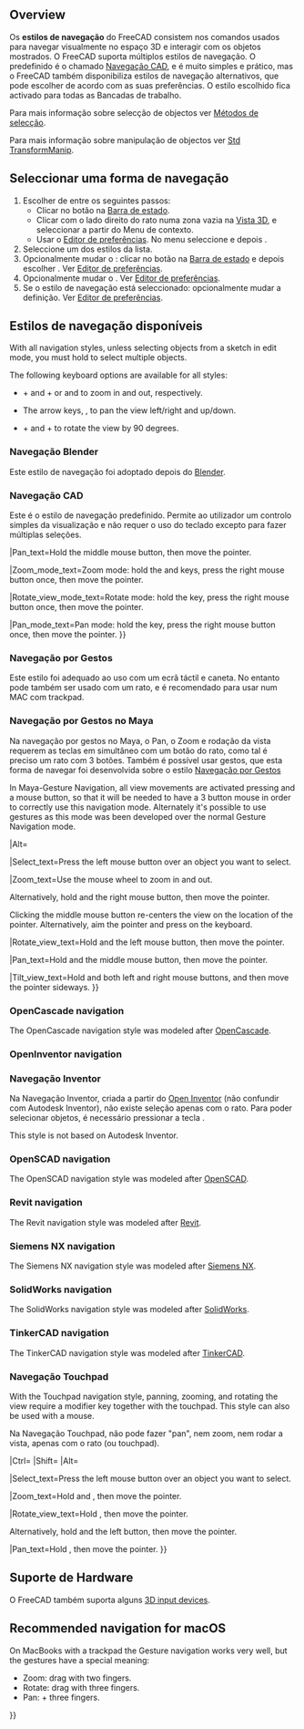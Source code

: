 <languages/>

{{Docnav
|[[Getting_started/pt|Começar a usar]]
|[[Selection_methods/pt|Métodos de selecção]]
}}

{{TOCright}}

==Overview==

Os '''estilos de navegação''' do FreeCAD consistem nos comandos usados para navegar visualmente no espaço 3D e interagir com os objetos mostrados. O FreeCAD suporta múltiplos estilos de navegação. O predefinido é o chamado [[#CAD_navigation|Navegação CAD]], e é muito simples e prático, mas o FreeCAD também disponibiliza estilos de navegação alternativos, que pode escolher de acordo com as suas preferências. O estilo escolhido fica activado para todas as Bancadas de trabalho.

Para mais informação sobre selecção de objectos ver [[Selection_methods/pt|Métodos de selecção]].

Para mais informação sobre manipulação de objectos ver [[Std_TransformManip/pt|Std TransformManip]].

<span id="Selecting_a_navigation_style"></span>
== Seleccionar uma forma de navegação ==

# Escolher de entre os seguintes passos:
#* Clicar no {{Button|[[File:NavigationCAD_dark.svg|16px]]}} botão na [[Status_bar/pt|Barra de estado]].
#* Clicar com o lado direito do rato numa zona vazia na [[3D_view/pt|Vista 3D]], e seleccionar {{MenuCommand|Navigation styles}} a partir do Menu de contexto.
#* Usar o [[Preferences_Editor/pt#Navigation|Editor de preferências]]. No menu seleccione {{MenuCommand|Edit → Preferences}} e depois {{MenuCommand|Display → Navigation → 3D Navigation}}.
# Seleccione um dos estilos da lista.
# Opcionalmente mudar o {{MenuCommand|Orbit style}}: clicar no {{Button|[[File:NavigationCAD_dark.svg|16px]]}} botão na [[Status_bar/pt|Barra de estado]] e depois escolher {{MenuCommand|Settings → Orbit style}}. Ver [[Preferences_Editor/pt#Navigation|Editor de preferências]].
# Opcionalmente mudar o {{MenuCommand|Rotation mode}}. Ver [[Preferences_Editor/pt#Navigation|Editor de preferências]].
# Se o {{MenuCommand|CAD}} estilo de navegação está seleccionado: opcionalmente mudar a {{MenuCommand|Enable animation}} definição. Ver [[Preferences_Editor/pt#Navigation|Editor de preferências]].

<span id="Available_navigation_styles"></span>
== Estilos de navegação disponíveis ==

With all navigation styles, unless selecting objects from a sketch in edit mode, you must hold {{KEY|Ctrl}} to select multiple objects.

The following keyboard options are available for all styles:

* {{KEY|Ctrl}} + {{ASCII|43}} and {{KEY|Ctrl}} + {{ASCII|22}} or {{KEY|PgUp}} and {{KEY|PgDn}} to zoom in and out, respectively.
* The arrow keys, {{ASCII|17}}{{ASCII|16}}{{ASCII|30}}{{ASCII|31}}, to pan the view left/right and up/down.
* {{KEY|Shift}} + {{ASCII|17}} and {{KEY|Shift}} + {{ASCII|16}} to rotate the view by 90 degrees.

<span id="Blender_navigation"></span>
<div class="mw-translate-fuzzy">
=== Navegação Blender ===
</div>

Este estilo de navegação foi adoptado depois do [https://www.blender.org Blender].

<div class="mw-translate-fuzzy">
{{Blender Navigation
|Select_name=Seleccionar
|Pan_name=Pan
|Zoom_name=Zoom
|Rotate_view_name=Rodar vista
|Shift={{KEY|Shift}}
|Select_text=Clique com o botão esquerdo do rato no objecto que quer seleccionar.
|Pan_text=Mantenha pressionado o {{KEY|Shift}} e o botão do meio do rato e mova o cursor.
</div>

|Shift={{KEY|Shift}}

|Select_text=Press the left mouse button over an object you want to select.

|Zoom_text=Use the mouse wheel to zoom in and out.

Clicking the middle mouse button re-centers the view on the location of the pointer.

|Rotate_view_text=Hold the middle mouse button, then move the pointer.

|Pan_text=Hold {{KEY|Shift}} and the middle mouse button, then move the pointer.

Alternatively, hold both left and right mouse buttons, and then move the pointer.
}}

<span id="CAD_navigation"></span>
=== Navegação CAD ===

Este é o estilo de navegação predefinido. Permite ao utilizador um controlo simples da visualização e não requer o uso do teclado excepto para fazer múltiplas seleções.

<div class="mw-translate-fuzzy">
{{CAD Navigation
|Select_name=Seleccionar
|Pan_name=Pan
|Zoom_name=Zoom
|Rotate_view_name=Rodar vista<br>primeiro método
|Rotate_view_alt_name=Rodar vista<br>Método alternativo
|Ctrl={{KEY|Ctrl}}
|Shift={{KEY|Shift}}
|Select_text=Clique com o botão esquerdo do rato no objecto que quer seleccionar.
</div>

|Ctrl={{KEY|Ctrl}}
|Shift={{KEY|Shift}}

|Select_text=Press the left mouse button over an object you want to select.

|Zoom_text=Use the mouse wheel to zoom in and out.

Clicking the middle mouse button re-centers the view on the location of the pointer.

|Rotate_view_text=Hold the middle mouse button, then press and hold the left mouse button, then move the pointer.

Se soltar os botões do rato antes de parar o movimento do mesmo a vista 3D continua a girar, caso essa função esteja activada.

|Rotate_view_alt_text=Hold the middle mouse button, then press and hold the right mouse button, then move the pointer.

Com este método o botão do meio do rato pode ser solto depois do botão direito estar pressionado.

<div class="mw-translate-fuzzy">
Utilizadores que usem o rato com a mão direita podem achar este método mais fácil que o primeiro.
}}
</div>

|Pan_text=Hold the middle mouse button, then move the pointer.

|Zoom_mode_text=Zoom mode: hold the {{KEY|Ctrl}} and {{KEY|Shift}} keys, press the right mouse button once, then move the pointer.

|Rotate_view_mode_text=Rotate mode: hold the {{KEY|Shift}} key, press the right mouse button once, then move the pointer.

|Pan_mode_text=Pan mode: hold the {{KEY|Ctrl}} key, press the right mouse button once, then move the pointer.
}}

<span id="Gesture_navigation"></span>
=== Navegação por Gestos ===

Este estilo foi adequado ao uso com um ecrã táctil e caneta.
No entanto pode também ser usado com um rato, e é recomendado para usar num MAC com trackpad.

<div class="mw-translate-fuzzy">
{{Gesture Navigation
|Select_name=Select
|Pan_name=Pan
|Zoom_name=Zoom
|Rotate_view_name=Rodar vista
|Tilt_view_name=Inclinar vista
|Select_text=Clique com o botão esquerdo do rato no objecto que quer seleccionar.
|Select_gesture_text=Toque para seleccionar.
|Pan_text=Mantenha pressionado o botão direito do rato e mova o cursor.
|Pan_gesture_text=Arraste com dois dedos.
</div>

|Select_text=Press the left mouse button over an object you want to select.

|Zoom_text=Use the mouse wheel to zoom in and out.

<div class="mw-translate-fuzzy">
Para definir o ponto de foco da câmera para rotação, clique num ponto com o botão do meio do rato. Como alternativa, aponte o cursor para um ponto e pressione a tecla {{KEY|H}} do teclado.
|Rotate_view_gesture_text=Arraste com um dedo para girar.
</div>

|Rotate_view_text=Hold the left mouse button, then move the pointer.
In [[Sketcher Workbench|Sketcher]] and other edit modes, this behavior is disabled. Hold {{KEY|Alt}} when pressing the mouse button to enter rotation mode.

|Pan_text=Hold the right mouse button, then move the pointer.

|Tilt_view_text=Hold both left and right mouse buttons, then move the pointer sideways.

|Select_gesture_text=Tap to select.

|Zoom_gesture_text=Drag two fingers (pinch) closer or farther apart.

|Rotate_view_gesture_text=Drag with one finger to rotate.

<div class="mw-translate-fuzzy">
Mantenha pressionada a tecla {{KEY|Alt}} se estiver na [[Sketcher Workbench/pt|Bancada de trabalho de Esboço]].
|Tilt_view_text=Mantenha os botões esquerdo e direito do rato pressionados e mova o cursor para os lados. 
|Tilt_view_gesture_text=Rodar dois pontos de toque.
</div>

|Pan_gesture_text=Drag with two fingers.

<div class="mw-translate-fuzzy">
Como alternativa, toque e segure, depois arraste. Isto simula o Pan com o lado direito do rato.
|Zoom_text=Use a roda do rato para aproximar ou afastar (zoom in/out).
|Zoom_gesture_text=Arraste dois dedos juntando-os ou afastando-os.
|Rotate_view_text=Mantenha pressionado o botão esquerdo do rato e mova o cursor. 
Na [[Sketcher Workbench/pt|Bancada de trabalho de esboço]] e outros modos de edição, este comportamento está desactivado. Mantenha premida a tecla {{KEY|Alt}} quando pressiona o botão do rato para entrar no modo de rotação.
</div>

|Tilt_view_gesture_text=Rotate the imaginary line formed by two touch points.

<div class="mw-translate-fuzzy">
Na versão v0.18 este método está desactivado por defeito. Para o activar vá ao {{MenuCommand|Edit → Preferences → Display}}, e desmarque a caixa "Disable touchscreen tilt gesture".
}}
</div>

<span id="Maya-Gesture_navigation"></span>
=== Navegação por Gestos no Maya ===

Na navegação por gestos no Maya, o Pan, o Zoom e rodação da vista requerem as teclas {{KEY|Alt}} em simultâneo com um botão do rato, como tal é preciso um rato com 3 botões. Também é possível usar gestos, que esta forma de navegar foi desenvolvida sobre o estilo [[#Gesture_navigation/pt|Navegação por Gestos]]

<div class="mw-translate-fuzzy">
In Maya-Gesture Navigation, all view movements are activated pressing {{KEY|ALT}} and a mouse button, so that it will be needed to have a 3 button mouse in order to correctly use this navigation mode. Alternately it's possible to use gestures as this mode was been developed over the normal Gesture Navigation mode.
{{MayaGesture Navigation
|Select_name=Select
|Pan_name=Pan
|Zoom_name=Zoom
|Rotate_view_name=Rotate view
|Alt={{KEY|Alt}}
|Select_text=Press the left mouse button over an object you want to select.
|Pan_text=Hold {{KEY|Alt}} and the middle mouse button, then move the pointer.
|Zoom_text=Hold {{KEY|Alt}} and the right mouse button, then move the pointer.

Alternatively, use the mouse wheel to zoom in and out.
|Rotate_view_text=Hold {{KEY|Alt}} and the left mouse button, then move the pointer.
}}
</div>

|Alt={{KEY|Alt}}

|Select_text=Press the left mouse button over an object you want to select.

|Zoom_text=Use the mouse wheel to zoom in and out.

Alternatively, hold {{KEY|Alt}} and the right mouse button, then move the pointer.

Clicking the middle mouse button re-centers the view on the location of the pointer. Alternatively, aim the pointer and press {{KEY|H}} on the keyboard.

|Rotate_view_text=Hold {{KEY|Alt}} and the left mouse button, then move the pointer.

|Pan_text=Hold {{KEY|Alt}} and the middle mouse button, then move the pointer.

|Tilt_view_text=Hold {{KEY|Alt}} and both left and right mouse buttons, and then move the pointer sideways.
}}

=== OpenCascade navigation ===

The OpenCascade navigation style was modeled after [https://www.opencascade.com/ OpenCascade].

{{OpenCascade Navigation
|Select_name=Select
|Zoom_name=Zoom
|Rotate_view_name=Rotate view
|Pan_name=Pan

|Ctrl={{KEY|Ctrl}}

|Select_text=Press the left mouse button over an object you want to select.

|Zoom_text=Use the mouse wheel to zoom in and out.

Alternatively, hold {{KEY|Ctrl}} and the left mouse button, then move the pointer.

|Rotate_view_text=Hold the middle mouse button, then press and hold the right mouse button, then move the pointer.

Alternatively, hold {{KEY|Ctrl}} and the right mouse button, then move the pointer.

|Pan_text=Hold the middle mouse button, then move the pointer. It is possible to hold {{KEY|Ctrl}}.
}}

=== OpenInventor navigation ===

<div class="mw-translate-fuzzy">
=== Navegação Inventor ===
Na Navegação Inventor, criada a partir do [http://en.wikipedia.org/wiki/Open_Inventor Open Inventor] (não confundir com Autodesk Inventor), não existe seleção apenas com o rato. Para poder selecionar objetos, é necessário pressionar a tecla {{KEY|CTRL}}.
{{OpenInventor Navigation
|Select_name=Select
|Pan_name=Pan
|Zoom_name=Zoom
|Rotate_view_name=Rotate view
|Ctrl={{KEY|Ctrl}}
|Select_text=Hold {{KEY|Ctrl}}, then press the left mouse button over an object you want to select.
|Pan_text=Hold the middle mouse button, then move the pointer.
|Zoom_text=Use the mouse wheel to zoom in and out.

Alternatively, hold the middle mouse button, then press and hold the left mouse button, then move the pointer. 
|Rotate_view_text=Hold the left mouse button, then move the pointer.
}}
</div>

This style is not based on Autodesk Inventor.

{{OpenInventor Navigation
|Select_name=Select
|Zoom_name=Zoom
|Rotate_view_name=Rotate view
|Pan_name=Pan

|Shift={{KEY|Shift}}

|Select_text=Hold {{KEY|Shift}}, then press the left mouse button over an object you want to select.

Hold {{KEY|Ctrl}} instead to select multiple objects.

|Zoom_text=Use the mouse wheel to zoom in and out.

Alternatively, hold the middle mouse button, then press and hold the left mouse button, then move the pointer.

Clicking the middle mouse button re-centers the view on the location of the pointer.

|Rotate_view_text=Hold the left mouse button, then move the pointer.

|Pan_text=Hold the middle mouse button, then move the pointer.
}}

=== OpenSCAD navigation ===

The OpenSCAD navigation style was modeled after [https://openscad.org/ OpenSCAD].

{{OpenSCAD_Navigation
|Select_name=Select
|Zoom_name=Zoom
|Rotate_view_name=Rotate view
|Pan_name=Pan

|Shift={{KEY|Shift}}

|Select_text=Press the left mouse button over an object you want to select.

{{VersionMinus|0.21}} Hold {{KEY|Ctrl}} and {{KEY|Shift}} when pressing the mouse button to drag an object in a sketch in edit mode.

|Zoom_text=Use the mouse wheel to zoom in and out.

Alternatively, hold the middle mouse button, then move the pointer.

Or hold {{KEY|Shift}} and the right mouse button, then move the pointer.

|Rotate_view_text=Hold the left mouse button, then move the pointer.

Alternatively, and when a sketch is in edit mode, hold the middle mouse button, then press and hold the right mouse button, then move the pointer.

|Pan_text=Hold the right mouse button, then move the pointer.
}}

=== Revit navigation ===

The Revit navigation style was modeled after [https://en.wikipedia.org/wiki/Autodesk_Revit Revit].

{{Revit Navigation
|Select_name=Select
|Zoom_name=Zoom
|Rotate_view_name=Rotate view
|Pan_name=Pan

|Shift={{KEY|Shift}}

|Select_text=Press the left mouse button over an object you want to select.

|Zoom_text=Use the mouse wheel to zoom in and out.

Clicking the middle mouse button re-centers the view on the location of the pointer.

|Rotate_view_text=Hold {{KEY|Shift}} and the middle mouse button, then move the pointer.

Alternatively, hold the middle mouse button, then press and hold the right mouse button, then move the pointer.

|Pan_text=Hold the middle mouse button, then move the pointer.

Alternatively, hold both left and right mouse buttons, then move the pointer.
}}

=== Siemens NX navigation ===

{{Version|1.1}}

The Siemens NX navigation style was modeled after [https://en.wikipedia.org/wiki/Siemens_NX Siemens NX].

{{SiemensNX_Navigation
|Select_name=Select
|Zoom_name=Zoom
|Rotate_view_name=Rotate view
|Pan_name=Pan

|Shift={{KEY|Shift}}

|Select_text=Press the left mouse button over an object you want to select.

|Zoom_text=Use the mouse wheel to zoom in and out.

Alternatively, hold the middle mouse button, then press and hold the left mouse button, then move the pointer.

Clicking the middle mouse button re-centers the view on the location of the pointer.

|Rotate_view_text=Hold the middle mouse button, then move the pointer.

|Pan_text=Hold {{KEY|Shift}} and the middle mouse button, then move the pointer.

Alternatively, hold the middle mouse button, then press and hold the right mouse button, then move the pointer.
}}

=== SolidWorks navigation ===

{{Version|1.1}}

The SolidWorks navigation style was modeled after [https://en.wikipedia.org/wiki/SolidWorks SolidWorks].

{{SolidWorks_Navigation
|Select_name=Select
|Zoom_name=Zoom
|Rotate_view_name=Rotate view
|Pan_name=Pan

|Ctrl={{KEY|Ctrl}}
|Shift={{KEY|Shift}}

|Select_text=Press the left mouse button over an object you want to select.

|Zoom_text=Use the mouse wheel to zoom in and out.

Alternatively, hold {{KEY|Shift}} and the middle mouse button, then move the pointer.

Clicking the middle mouse button re-centers the view on the location of the pointer.

|Rotate_view_text=Hold the middle mouse button, then move the pointer.

|Pan_text=Hold {{KEY|Ctrl}} and the middle mouse button, then move the pointer.
}}

=== TinkerCAD navigation ===

The TinkerCAD navigation style was modeled after [https://en.wikipedia.org/wiki/Tinkercad TinkerCAD].

{{TinkerCAD Navigation
|Select_name=Select
|Zoom_name=Zoom
|Rotate_view_name=Rotate view
|Pan_name=Pan

|Select_text=Press the left mouse button over an object you want to select.

|Zoom_text=Use the mouse wheel to zoom in and out.

|Rotate_view_text=Press the right mouse button, then move the pointer.

|Pan_text=Hold the middle mouse button, then move the pointer.
}}

<span id="Touchpad_navigation"></span>
<div class="mw-translate-fuzzy">
=== Navegação Touchpad ===
</div>

With the Touchpad navigation style, panning, zooming, and rotating the view require a modifier key together with the touchpad. This style can also be used with a mouse.

<div class="mw-translate-fuzzy">
Na Navegação Touchpad, não pode fazer "pan", nem zoom, nem rodar a vista, apenas com o rato (ou touchpad).
{{Touchpad Navigation
|Select_name=Select
|Pan_name=Pan
|Zoom_name=Zoom
|Rotate_view_name=Rotate view
|Shift={{KEY|Shift}}
|Ctrl={{KEY|Ctrl}}
|Alt={{KEY|Alt}}
|PageUp={{KEY|PageUp}}
|PageDown={{KEY|PageDown}}
|Select_text=Press the left mouse button over an object you want to select.
|Pan_text=Hold {{KEY|Shift}}, then move the pointer.
|Zoom_text=Use {{KEY|PageUp}} and {{KEY|PageDown}} to zoom in and out.
|Zoom_alt_text=Alternatively, hold {{KEY|Shift}} and {{KEY|Ctrl}}, then move the pointer.
|Rotate_view_text=Hold {{KEY|Alt}}, then move the pointer.
|Rotate_view_alt_text=Alternatively, hold {{KEY|Shift}} and the left button, then move the pointer.
}}
</div>

|Ctrl={{KEY|Ctrl}}
|Shift={{KEY|Shift}}
|Alt={{KEY|Alt}}

|Select_text=Press the left mouse button over an object you want to select.

|Zoom_text=Hold {{KEY|Ctrl}} and {{KEY|Shift}}, then move the pointer.

|Rotate_view_text=Hold {{KEY|Alt}}, then move the pointer.

Alternatively, hold {{KEY|Shift}} and the left button, then move the pointer.

|Pan_text=Hold {{KEY|Shift}}, then move the pointer.
}}

<span id="Hardware_support"></span>
== Suporte de Hardware ==

<div class="mw-translate-fuzzy">
O FreeCAD também suporta alguns [[3D input devices]].
</div>

== Recommended navigation for macOS ==

On MacBooks with a trackpad the Gesture navigation works very well, but the gestures have a special meaning:
* Zoom: drag with two fingers.
* Rotate: drag with three fingers.
* Pan: {{KEY|Ctrl}} + three fingers.


{{Docnav
|[[Getting_started/pt|Começar a usar]]
|[[Selection_methods/pt|Métodos de selecção]]
}}

{{Userdocnavi{{#translation:}}}}